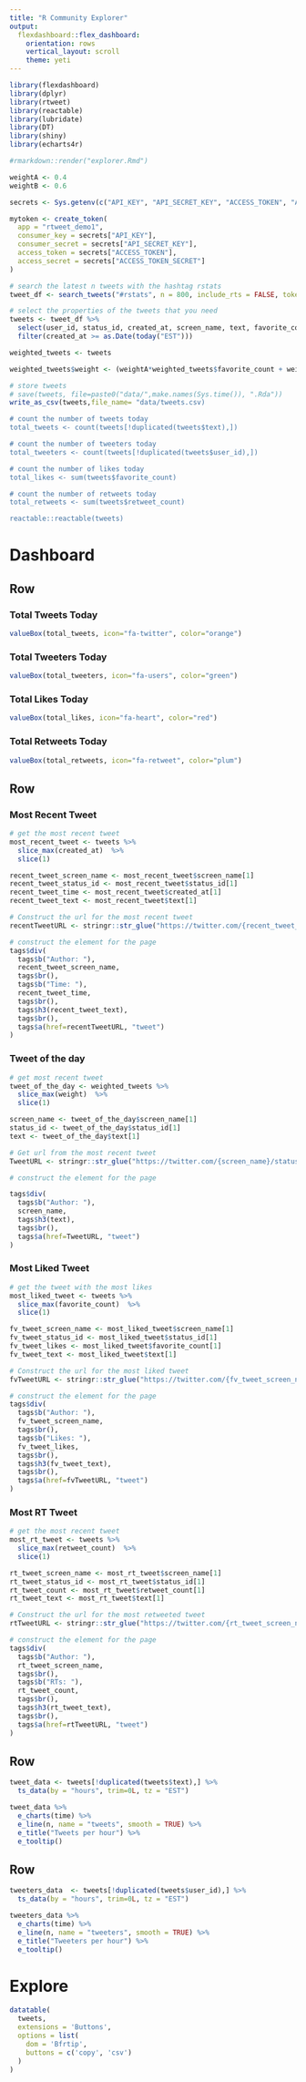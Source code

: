 ```yaml
---
title: "R Community Explorer"
output: 
  flexdashboard::flex_dashboard:
    orientation: rows
    vertical_layout: scroll
    theme: yeti
---
```


```r
library(flexdashboard)
library(dplyr)
library(rtweet)
library(reactable)
library(lubridate)
library(DT)
library(shiny)
library(echarts4r)

#rmarkdown::render("explorer.Rmd")  

weightA <- 0.4
weightB <- 0.6

secrets <- Sys.getenv(c("API_KEY", "API_SECRET_KEY", "ACCESS_TOKEN", "ACCESS_TOKEN_SECRET"))

mytoken <- create_token(
  app = "rtweet_demo1",
  consumer_key = secrets["API_KEY"],
  consumer_secret = secrets["API_SECRET_KEY"],
  access_token = secrets["ACCESS_TOKEN"],
  access_secret = secrets["ACCESS_TOKEN_SECRET"] 
)

# search the latest n tweets with the hashtag rstats
tweet_df <- search_tweets("#rstats", n = 800, include_rts = FALSE, token = mytoken)

# select the properties of the tweets that you need
tweets <- tweet_df %>%
  select(user_id, status_id, created_at, screen_name, text, favorite_count, retweet_count) %>%
  filter(created_at >= as.Date(today("EST")))

weighted_tweets <- tweets

weighted_tweets$weight <- (weightA*weighted_tweets$favorite_count + weightB*weighted_tweets$retweet_count)

# store tweets
# save(tweets, file=paste0("data/",make.names(Sys.time()), ".Rda"))
write_as_csv(tweets,file_name= "data/tweets.csv)

# count the number of tweets today
total_tweets <- count(tweets[!duplicated(tweets$text),])

# count the number of tweeters today
total_tweeters <- count(tweets[!duplicated(tweets$user_id),])

# count the number of likes today
total_likes <- sum(tweets$favorite_count)

# count the number of retweets today
total_retweets <- sum(tweets$retweet_count)

reactable::reactable(tweets)

```

# Dashboard {data-icon="fa-globe"}

Row
-----------------------------------------------------------------------

### Total Tweets Today

```r
valueBox(total_tweets, icon="fa-twitter", color="orange")
```

### Total Tweeters Today

```r
valueBox(total_tweeters, icon="fa-users", color="green")
```

### Total Likes Today

```r
valueBox(total_likes, icon="fa-heart", color="red")
```

### Total Retweets Today

```r
valueBox(total_retweets, icon="fa-retweet", color="plum")
```

Row {data-height=500}
-----------------------------------------------------------------------

### **Most Recent Tweet**

```r

# get the most recent tweet
most_recent_tweet <- tweets %>%
  slice_max(created_at)  %>%
  slice(1)

recent_tweet_screen_name <- most_recent_tweet$screen_name[1]
recent_tweet_status_id <- most_recent_tweet$status_id[1]
recent_tweet_time <- most_recent_tweet$created_at[1]
recent_tweet_text <- most_recent_tweet$text[1]

# Construct the url for the most recent tweet
recentTweetURL <- stringr::str_glue("https://twitter.com/{recent_tweet_screen_name}/status/{recent_tweet_status_id}")

# construct the element for the page
tags$div(
  tags$b("Author: "),
  recent_tweet_screen_name,
  tags$br(),
  tags$b("Time: "),
  recent_tweet_time,
  tags$br(),
  tags$h3(recent_tweet_text),
  tags$br(),
  tags$a(href=recentTweetURL, "tweet")
)

```

### **Tweet of the day**

```r

# get most recent tweet
tweet_of_the_day <- weighted_tweets %>%
  slice_max(weight)  %>%
  slice(1)

screen_name <- tweet_of_the_day$screen_name[1]
status_id <- tweet_of_the_day$status_id[1]
text <- tweet_of_the_day$text[1]

# Get url from the most recent tweet
TweetURL <- stringr::str_glue("https://twitter.com/{screen_name}/status/{status_id}")

# construct the element for the page

tags$div(
  tags$b("Author: "),
  screen_name,
  tags$h3(text),
  tags$br(),
  tags$a(href=TweetURL, "tweet")
)

```

### **Most Liked Tweet**

```r

# get the tweet with the most likes
most_liked_tweet <- tweets %>%
  slice_max(favorite_count)  %>%
  slice(1)

fv_tweet_screen_name <- most_liked_tweet$screen_name[1]
fv_tweet_status_id <- most_liked_tweet$status_id[1]
fv_tweet_likes <- most_liked_tweet$favorite_count[1]
fv_tweet_text <- most_liked_tweet$text[1]

# Construct the url for the most liked tweet
fvTweetURL <- stringr::str_glue("https://twitter.com/{fv_tweet_screen_name}/status/{fv_tweet_status_id}")

# construct the element for the page
tags$div(
  tags$b("Author: "),
  fv_tweet_screen_name,
  tags$br(),
  tags$b("Likes: "),
  fv_tweet_likes,
  tags$br(),
  tags$h3(fv_tweet_text),
  tags$br(),
  tags$a(href=fvTweetURL, "tweet")
)

```

### **Most RT Tweet**

```r

# get the most recent tweet
most_rt_tweet <- tweets %>%
  slice_max(retweet_count)  %>%
  slice(1)

rt_tweet_screen_name <- most_rt_tweet$screen_name[1]
rt_tweet_status_id <- most_rt_tweet$status_id[1]
rt_tweet_count <- most_rt_tweet$retweet_count[1]
rt_tweet_text <- most_rt_tweet$text[1]

# Construct the url for the most retweeted tweet
rtTweetURL <- stringr::str_glue("https://twitter.com/{rt_tweet_screen_name}/status/{rt_tweet_status_id}")

# construct the element for the page
tags$div(
  tags$b("Author: "),
  rt_tweet_screen_name,
  tags$br(),
  tags$b("RTs: "),
  rt_tweet_count,
  tags$br(),
  tags$h3(rt_tweet_text),
  tags$br(),
  tags$a(href=rtTweetURL, "tweet")
)

```


Row 
-----------------------------------------------------------------------

```r

tweet_data <- tweets[!duplicated(tweets$text),] %>%
  ts_data(by = "hours", trim=0L, tz = "EST")

tweet_data %>%
  e_charts(time) %>%
  e_line(n, name = "tweets", smooth = TRUE) %>%
  e_title("Tweets per hour") %>%
  e_tooltip()

```



Row 
-----------------------------------------------------------------------

```r

tweeters_data  <- tweets[!duplicated(tweets$user_id),] %>%
  ts_data(by = "hours", trim=0L, tz = "EST")

tweeters_data %>%
  e_charts(time) %>%
  e_line(n, name = "tweeters", smooth = TRUE) %>%
  e_title("Tweeters per hour") %>%
  e_tooltip()

```





# Explore {data-icon="fa-chart-line"}

```r
datatable(
  tweets,
  extensions = 'Buttons', 
  options = list(
    dom = 'Bfrtip',
    buttons = c('copy', 'csv')
  )
)
```




